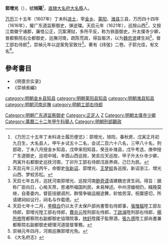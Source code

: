'''郭增光'''（{{bd|?||?|catIdx=G郭}}），號'''旭陽'''<ref>《万历三十五年丁未科进士履历便览》：郭增光，旭阳，春秋房，戊寅正月初九日生，大名县人，甲午乡试五十二名，会试二百六十八名，三甲八十名，刑部政，丁未八月授金乡知县，戊申来阳知县，癸丑补潍县，戊午考选，庚申授广东道御史，巡视中城，辛酉山西巡按，癸亥应天巡按，甲子升太仆寺少卿，丙寅升右都御史巡抚河南，丁卯升工部右侍郎戊辰养病，己巳为民。</ref>，[[直隸|直隸]][[大名府|大名府]][[大名縣|大名縣]]人。

[[万历|万历]]三十五年（1607年）丁未科[[进士|进士]]，宰[[金乡|金乡]]、[[莱阳|莱阳]]、[[潍县|潍县]]三县，万历四十四年（1616年），擢广东道监察御史，弹逆璫。天启元年（1621年），巡按山西<ref>天启元年三月丙午，命御史[[张新诏|张新诏]]、郭增光、[[王梦蛟|王梦蛟]]各巡按，新诏浙江、增光山西、梦蛟苏松。</ref>，又按江南徽宁诸郡，廉恪公正，沉案滞狱，多所平反，称为铁面御史。升太僕寺少卿，晉都察院右佥都御史，巡撫河南，疏陈荒政，得旨赈济，以为[[魏忠贤|魏忠贤]]建生祠<ref>天启七年五月，巡抚河南郭增光、巡按河南[[鲍奇谟|鲍奇谟]]请建魏忠贤生祠。得旨：据称厂臣向日，心格天荩，思诸所福国利民，未易殚述。中州涝蝗相仍，繦挽莫继，自善委内，督臣拮据调剂，群情争输运艘途舞，轸恤劳深，祝厘感切，所请建祠如议行，祠名与作载德。</ref>，晉工部右侍郎<ref>天启七年十二月，[[李精白|李精白]]仍以太子太保戶部尚書管右侍郎事，[[張維樞|張惟樞]]陞工部左侍郎，郭增光陞工部右侍郎，[[費兆元|費兆元]]陞刑部左侍郎，[[丁啟濬|丁啟濬]]陞刑部右侍郎，[[楊所修|楊所修]]陞都察院右副都御史協理院事，[[林釺|林釺]]陞國子監祭酒，[[張九德|張九德]]陞工部尚書兼都察院右副都御史總理河道提督軍務。</ref>，崇禎元年以逆案免官致仕<ref>崇禎元年四月，河南巡撫郭增光免。</ref>。著有《纬弢》二卷。子郭允佳，有文名<ref>《大名府志》</ref>。

== 參考書目 ==
{{reflist}}
*《明憙宗实录》
*《崇禎長編》

{{start box}}
{{s-off}}
{{s-before|[[穆景星|穆景星]]}}
{{s-title|明朝金鄉縣知縣|萬曆年間}}
{{s-after|[[彭鯤化|彭鯤化]]}}
{{end box}}

{{萬曆三十五年丁未科殿試金榜}}
{{DEFAULTSORT:Guo郭}}
[[category:明朝金乡县知县|category:明朝金乡县知县]]
[[category:明朝莱阳县知县|category:明朝莱阳县知县]]
[[category:明朝潍县知县|category:明朝潍县知县]]
[[Category:明朝广东道监察御史|Category:明朝广东道监察御史]]
[[category:明朝河南巡撫|category:明朝河南巡撫]]
[[category:明朝工部右侍郎|category:明朝工部右侍郎]]
[[Category:正定人|Category:正定人]]
[[Category:郭姓|Z]]
[[Category:明朝太僕寺少卿|Category:明朝太僕寺少卿]]
[[Category:萬曆二十二年甲午科舉人|Category:萬曆二十二年甲午科舉人]]
[[Category:明朝刑部觀政|Category:明朝刑部觀政]]